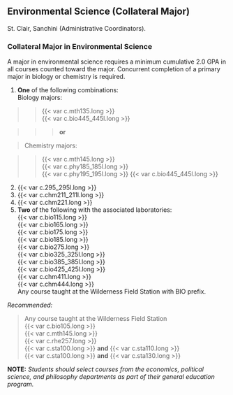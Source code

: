 ## Environmental Science (Collateral Major) {#sec-environmental-science}
St. Clair, Sanchini (Administrative Coordinators).

### Collateral Major in Environmental Science
A major in environmental science requires a minimum cumulative 2.0 GPA in all courses counted toward the major. 
Concurrent completion of a primary major in biology or chemistry is required.

1. **One** of the following combinations:  
Biology majors:  

>>{{< var c.mth135.long >}}    
>>{{< var c.bio445_445l.long >}}
	
>>>**or**    

>Chemistry majors:  

>>{{< var c.mth145.long >}}    	
>>{{< var c.phy185_185l.long >}}    
>>{{< var c.phy195_195l.long >}}
>>{{< var c.bio445_445l.long >}}

2. {{< var c.295_295l.long >}}
3. {{< var c.chm211_211l.long >}}
4. {{< var c.chm221.long >}}  
5. **Two** of the following with the associated laboratories:  
	{{< var c.bio115.long >}}  
	{{< var c.bio165.long >}}  
	{{< var c.bio175.long >}}  
	{{< var c.bio185.long >}}  
	{{< var c.bio275.long >}}  
	{{< var c.bio325_325l.long >}}  
	{{< var c.bio385_385l.long >}}  
	{{< var c.bio425_425l.long >}}  
	{{< var c.chm411.long >}}  
	{{< var c.chm444.long >}}  
	Any course taught at the Wilderness Field Station with BIO prefix.

*Recommended:*  

>Any course taught at the Wilderness Field Station  
	{{< var c.bio105.long >}}  
	{{< var c.mth145.long >}}  
	{{< var c.rhe257.long >}}  
	{{< var c.sta100.long >}} **and** {{< var c.sta110.long >}}  
	{{< var c.sta100.long >}} **and** {{< var c.sta130.long >}}  

**NOTE:**  *Students should select courses from the economics, political science, and philosophy departments as part of their general education program.*





